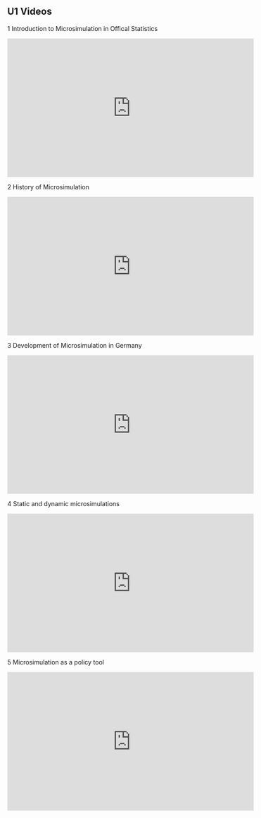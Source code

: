 ## U1 Videos {.unnumbered}

1 Introduction to Microsimulation in Offical Statistics

<iframe width="560" height="315" src="https://www.youtube.com/embed/nkTfxd5a6_Q?si=u-aoK_Xm1-gDGxik" title="YouTube video player" frameborder="0" allow="accelerometer; autoplay; clipboard-write; encrypted-media; gyroscope; picture-in-picture; web-share" allowfullscreen></iframe>

2 History of Microsimulation

<iframe width="560" height="315" src="https://www.youtube.com/embed/0uQl3seaJo0?si=3XkCZs0tbivP6yoB" title="YouTube video player" frameborder="0" allow="accelerometer; autoplay; clipboard-write; encrypted-media; gyroscope; picture-in-picture; web-share" allowfullscreen></iframe>

3 Development of Microsimulation in Germany

<iframe width="560" height="315" src="https://www.youtube.com/embed/eJugHoCMXzY?si=nlDgmTtSZLaavKTU" title="YouTube video player" frameborder="0" allow="accelerometer; autoplay; clipboard-write; encrypted-media; gyroscope; picture-in-picture; web-share" allowfullscreen></iframe>

4 Static and dynamic microsimulations

<iframe width="560" height="315" src="https://www.youtube.com/embed/svbdOGc6Myo?si=-RB095TZ5AtAqOl1" title="YouTube video player" frameborder="0" allow="accelerometer; autoplay; clipboard-write; encrypted-media; gyroscope; picture-in-picture; web-share" allowfullscreen></iframe>

5 Microsimulation as a policy tool

<iframe width="560" height="315" src="https://www.youtube.com/embed/Yzk6GHzeFSs?si=Ea3MsQBE-ZsBOcOe" title="YouTube video player" frameborder="0" allow="accelerometer; autoplay; clipboard-write; encrypted-media; gyroscope; picture-in-picture; web-share" allowfullscreen></iframe>



